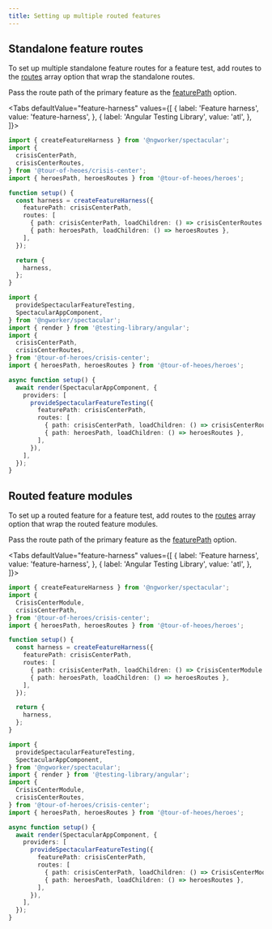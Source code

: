 ```yaml
---
title: Setting up multiple routed features
---
```



<LazyLoadingTip />

## Standalone feature routes

To set up multiple standalone feature routes for a feature test, add routes to the [routes](../../api/interfaces/CreateFeatureHarnessOptions.md#routes) array option that wrap the standalone routes.

Pass the route path of the primary feature as the [featurePath](../../api/interfaces/CreateFeatureHarnessOptions.md#featurepath) option.

<Tabs
  defaultValue="feature-harness"
  values={[
    { label: 'Feature harness', value: 'feature-harness', },
    { label: 'Angular Testing Library', value: 'atl', },
  ]}>
  <TabItem value="feature-harness">
    <FeatureHarness />

```ts {9-15}
import { createFeatureHarness } from '@ngworker/spectacular';
import {
  crisisCenterPath,
  crisisCenterRoutes,
} from '@tour-of-heoes/crisis-center';
import { heroesPath, heroesRoutes } from '@tour-of-heoes/heroes';

function setup() {
  const harness = createFeatureHarness({
    featurePath: crisisCenterPath,
    routes: [
      { path: crisisCenterPath, loadChildren: () => crisisCenterRoutes },
      { path: heroesPath, loadChildren: () => heroesRoutes },
    ],
  });

  return {
    harness,
  };
}
```

  </TabItem>

  <TabItem value="atl">
    <Atl />

```ts {13,15-20}
import {
  provideSpectacularFeatureTesting,
  SpectacularAppComponent,
} from '@ngworker/spectacular';
import { render } from '@testing-library/angular';
import {
  crisisCenterPath,
  crisisCenterRoutes,
} from '@tour-of-heroes/crisis-center';
import { heroesPath, heroesRoutes } from '@tour-of-heoes/heroes';

async function setup() {
  await render(SpectacularAppComponent, {
    providers: [
      provideSpectacularFeatureTesting({
        featurePath: crisisCenterPath,
        routes: [
          { path: crisisCenterPath, loadChildren: () => crisisCenterRoutes },
          { path: heroesPath, loadChildren: () => heroesRoutes },
        ],
      }),
    ],
  });
}
```

  </TabItem>
</Tabs>

## Routed feature modules

To set up a routed feature for a feature test, add routes to the [routes](../../api/interfaces/CreateFeatureHarnessOptions.md#routes) array option that wrap the routed feature modules.

Pass the route path of the primary feature as the [featurePath](../../api/interfaces/CreateFeatureHarnessOptions.md#featurepath) option.

<Tabs
  defaultValue="feature-harness"
  values={[
    { label: 'Feature harness', value: 'feature-harness', },
    { label: 'Angular Testing Library', value: 'atl', },
  ]}>
  <TabItem value="feature-harness">
    <FeatureHarness />

```ts {9-15}
import { createFeatureHarness } from '@ngworker/spectacular';
import {
  CrisisCenterModule,
  crisisCenterPath,
} from '@tour-of-heroes/crisis-center';
import { heroesPath, heroesRoutes } from '@tour-of-heoes/heroes';

function setup() {
  const harness = createFeatureHarness({
    featurePath: crisisCenterPath,
    routes: [
      { path: crisisCenterPath, loadChildren: () => CrisisCenterModule },
      { path: heroesPath, loadChildren: () => heroesRoutes },
    ],
  });

  return {
    harness,
  };
}
```

  </TabItem>

  <TabItem value="atl">
    <Atl />

```ts {13,15-21}
import {
  provideSpectacularFeatureTesting,
  SpectacularAppComponent,
} from '@ngworker/spectacular';
import { render } from '@testing-library/angular';
import {
  CrisisCenterModule,
  crisisCenterRoutes,
} from '@tour-of-heroes/crisis-center';
import { heroesPath, heroesRoutes } from '@tour-of-heoes/heroes';

async function setup() {
  await render(SpectacularAppComponent, {
    providers: [
      provideSpectacularFeatureTesting({
        featurePath: crisisCenterPath,
        routes: [
          { path: crisisCenterPath, loadChildren: () => CrisisCenterModule },
          { path: heroesPath, loadChildren: () => heroesRoutes },
        ],
      }),
    ],
  });
}
```

  </TabItem>
</Tabs>
